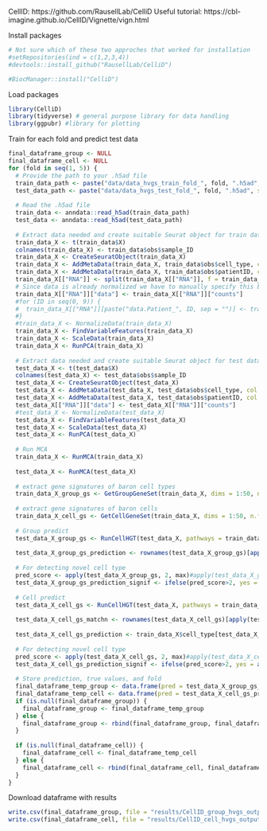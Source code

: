 
CellID: https://github.com/RausellLab/CelliD 
Useful tutorial: https://cbl-imagine.github.io/CellID/Vignette/vign.html 


Install packages
```r
# Not sure which of these two approches that worked for installation
#setRepositories(ind = c(1,2,3,4))
#devtools::install_github("RausellLab/CelliD")

#BiocManager::install("CelliD")
```


Load packages
```r
library(CelliD)
library(tidyverse) # general purpose library for data handling
library(ggpubr) #library for plotting
```


Train for each fold and predict test data
```r
final_dataframe_group <- NULL
final_dataframe_cell <- NULL
for (fold in seq(1, 5)) {
  # Provide the path to your .h5ad file
  train_data_path <- paste("data/data_hvgs_train_fold_", fold, ".h5ad", sep = "")
  test_data_path <- paste("data/data_hvgs_test_fold_", fold, ".h5ad", sep = "")
  
  # Read the .h5ad file
  train_data <- anndata::read_h5ad(train_data_path)
  test_data <- anndata::read_h5ad(test_data_path)
  
  # Extract data needed and create suitable Seurat object for train data
  train_data_X <- t(train_data$X)
  colnames(train_data_X) <- train_data$obs$sample_ID
  train_data_X <- CreateSeuratObject(train_data_X)
  train_data_X <- AddMetaData(train_data_X, train_data$obs$cell_type, col.name = "cell_type")
  train_data_X <- AddMetaData(train_data_X, train_data$obs$patientID, col.name = "patientID")
  train_data_X[["RNA"]] <- split(train_data_X[["RNA"]], f = train_data_X$patientID)
  # Since data is already normalized we have to manually specify this by doing:
  train_data_X[["RNA"]]["data"] <- train_data_X[["RNA"]]["counts"]
  #for (ID in seq(0, 9)) {
  #  train_data_X[["RNA"]][paste("data.Patient_", ID, sep = "")] <- train_data_X[["RNA"]][paste("counts.Patient_", ID, #sep = "")]
  #}
  #train_data_X <- NormalizeData(train_data_X)
  train_data_X <- FindVariableFeatures(train_data_X)
  train_data_X <- ScaleData(train_data_X)
  train_data_X <- RunPCA(train_data_X)
  
  # Extract data needed and create suitable Seurat object for test data
  test_data_X <- t(test_data$X)
  colnames(test_data_X) <- test_data$obs$sample_ID
  test_data_X <- CreateSeuratObject(test_data_X)
  test_data_X <- AddMetaData(test_data_X, test_data$obs$cell_type, col.name = "cell_type")
  test_data_X <- AddMetaData(test_data_X, test_data$obs$patientID, col.name = "patientID")
  test_data_X[["RNA"]]["data"] <- test_data_X[["RNA"]]["counts"]
  #test_data_X <- NormalizeData(test_data_X)
  test_data_X <- FindVariableFeatures(test_data_X)
  test_data_X <- ScaleData(test_data_X)
  test_data_X <- RunPCA(test_data_X)
  
  # Run MCA
  train_data_X <- RunMCA(train_data_X)
  
  test_data_X <- RunMCA(test_data_X)
  
  # extract gene signatures of baron cell types
  train_data_X_group_gs <- GetGroupGeneSet(train_data_X, dims = 1:50, n.features = 200, group.by = "cell_type")
  
  # extract gene signatures of baron cells
  train_data_X_cell_gs <- GetCellGeneSet(train_data_X, dims = 1:50, n.features = 200)
  
  # Group predict
  test_data_X_group_gs <- RunCellHGT(test_data_X, pathways = train_data_X_group_gs, dims = 1:50)
  
  test_data_X_group_gs_prediction <- rownames(test_data_X_group_gs)[apply(test_data_X_group_gs, 2, which.max)]
  
  # For detecting novel cell type
  pred_score <- apply(test_data_X_group_gs, 2, max)#apply(test_data_X_group_gs, 2, max)/max(apply(test_data_X_group_gs, 2, max))
  test_data_X_group_gs_prediction_signif <- ifelse(pred_score>2, yes = test_data_X_group_gs_prediction, "Novel")
  
  # Cell predict
  test_data_X_cell_gs <- RunCellHGT(test_data_X, pathways = train_data_X_cell_gs, dims = 1:50)
  
  test_data_X_cell_gs_matchn <- rownames(test_data_X_cell_gs)[apply(test_data_X_cell_gs, 2, which.max)]
  
  test_data_X_cell_gs_prediction <- train_data_X$cell_type[test_data_X_cell_gs_matchn]
  
  # For detecting novel cell type
  pred_score <- apply(test_data_X_cell_gs, 2, max)#apply(test_data_X_cell_gs, 2, max)/max(apply(test_data_X_cell_gs, 2, max))
  test_data_X_cell_gs_prediction_signif <- ifelse(pred_score>2, yes = as.vector(test_data_X_cell_gs_prediction), "Novel")
  
  # Store prediction, true values, and fold
  final_dataframe_temp_group <- data.frame(pred = test_data_X_group_gs_prediction_signif, true_label = test_data_X$cell_type, fold = fold)
  final_dataframe_temp_cell <- data.frame(pred = test_data_X_cell_gs_prediction_signif, true_label = test_data_X$cell_type, fold = fold)
  if (is.null(final_dataframe_group)) {
    final_dataframe_group <- final_dataframe_temp_group
  } else {
    final_dataframe_group <- rbind(final_dataframe_group, final_dataframe_temp_group)
  }
  
  if (is.null(final_dataframe_cell)) {
    final_dataframe_cell <- final_dataframe_temp_cell
  } else {
    final_dataframe_cell <- rbind(final_dataframe_cell, final_dataframe_temp_cell)
  }
}

```

Download dataframe with results
```r
write.csv(final_dataframe_group, file = "results/CellID_group_hvgs_output.csv", row.names = TRUE)
write.csv(final_dataframe_cell, file = "results/CellID_cell_hvgs_output.csv", row.names = TRUE)
```

